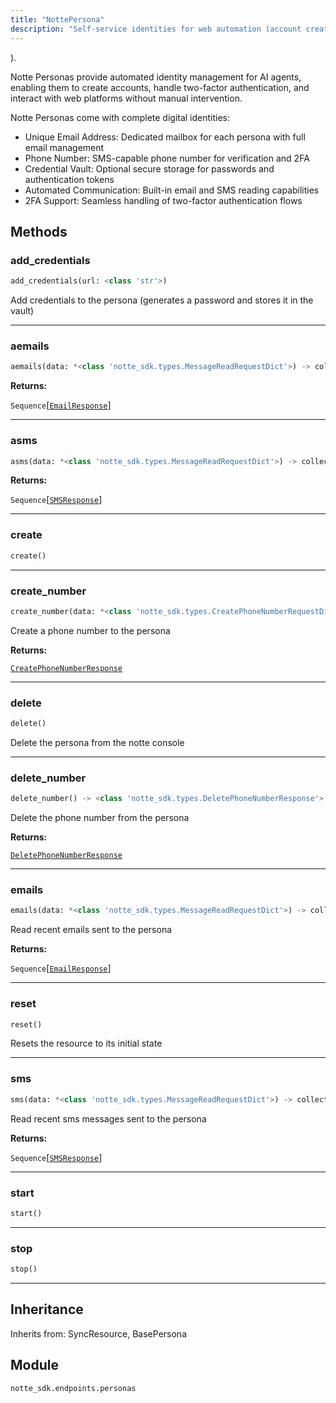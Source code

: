 ```yaml
---
title: "NottePersona"
description: "Self-service identities for web automation (account creation, 2FA,etc"
---
```


).

Notte Personas provide automated identity management for AI agents, enabling them to create accounts, handle two-factor authentication, and interact with web platforms without manual intervention.

Notte Personas come with complete digital identities:
- Unique Email Address: Dedicated mailbox for each persona with full email management
- Phone Number: SMS-capable phone number for verification and 2FA
- Credential Vault: Optional secure storage for passwords and authentication tokens
- Automated Communication: Built-in email and SMS reading capabilities
- 2FA Support: Seamless handling of two-factor authentication flows

## Methods

### add_credentials

```python
add_credentials(url: <class 'str'>)
```

Add credentials to the persona (generates a password and stores it in the vault)

---

### aemails

```python
aemails(data: *<class 'notte_sdk.types.MessageReadRequestDict'>) -> collections.abc.Sequence[notte_sdk.types.EmailResponse]
```

**Returns:**

`Sequence`[[`EmailResponse`](/sdk-reference/misc/emailresponse)]

---

### asms

```python
asms(data: *<class 'notte_sdk.types.MessageReadRequestDict'>) -> collections.abc.Sequence[notte_sdk.types.SMSResponse]
```

**Returns:**

`Sequence`[[`SMSResponse`](/sdk-reference/misc/smsresponse)]

---

### create

```python
create()
```

---

### create_number

```python
create_number(data: *<class 'notte_sdk.types.CreatePhoneNumberRequestDict'>) -> <class 'notte_sdk.types.CreatePhoneNumberResponse'>
```

Create a phone number to the persona

**Returns:**

[`CreatePhoneNumberResponse`](/sdk-reference/misc/createphonenumberresponse)

---

### delete

```python
delete()
```

Delete the persona from the notte console

---

### delete_number

```python
delete_number() -> <class 'notte_sdk.types.DeletePhoneNumberResponse'>
```

Delete the phone number from the persona

**Returns:**

[`DeletePhoneNumberResponse`](/sdk-reference/misc/deletephonenumberresponse)

---

### emails

```python
emails(data: *<class 'notte_sdk.types.MessageReadRequestDict'>) -> collections.abc.Sequence[notte_sdk.types.EmailResponse]
```

Read recent emails sent to the persona

**Returns:**

`Sequence`[[`EmailResponse`](/sdk-reference/misc/emailresponse)]

---

### reset

```python
reset()
```

Resets the resource to its initial state

---

### sms

```python
sms(data: *<class 'notte_sdk.types.MessageReadRequestDict'>) -> collections.abc.Sequence[notte_sdk.types.SMSResponse]
```

Read recent sms messages sent to the persona

**Returns:**

`Sequence`[[`SMSResponse`](/sdk-reference/misc/smsresponse)]

---

### start

```python
start()
```

---

### stop

```python
stop()
```

---


## Inheritance

Inherits from: SyncResource, BasePersona


## Module

`notte_sdk.endpoints.personas`
